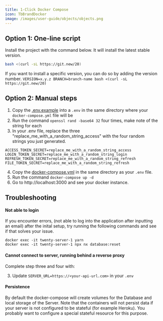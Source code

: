 ```yaml
---
title: 1-Click Docker Compose 
icon: TbBrandDocker
image: /images/user-guide/objects/objects.png
---
```


## Option 1: One-line script

Install the project with the command below.
It will install the latest stable version.
```bash
bash <(curl -sL https://git.new/20)
```

If you want to install a specific version, you can do so by adding the version number. `VERSION=x.y.z BRANCH=branch-name bash <(curl -sL https://git.new/20)`

## Option 2: Manual steps

1. Copy the [.env.example](https://github.com/twentyhq/twenty/blob/main/packages/twenty-docker/.env.example) into a `.env` in the same directory where your `docker-compose.yml` file will be
2. Run the command `openssl rand -base64 32` four times, make note of the string for each
3. In your .env file, replace the three "replace_me_with_a_random_string_access" with the four random strings you just generated.

```
ACCESS_TOKEN_SECRET=replace_me_with_a_random_string_access
LOGIN_TOKEN_SECRET=replace_me_with_a_random_string_login
REFRESH_TOKEN_SECRET=replace_me_with_a_random_string_refresh
FILE_TOKEN_SECRET=replace_me_with_a_random_string_refresh
```

4. Copy the [docker-compose.yml](https://github.com/twentyhq/twenty/blob/main/packages/twenty-docker/docker-compose.yml) in the same directory as your `.env` file.
5. Run the command `docker-compose up -d`
6. Go to http://localhost:3000 and see your docker instance.

## Troubleshooting

#### Not able to login

If you encounter errors, (not able to log into the application after inputting an email) after the inital setup, try running the following commands and see if that solves your issue.
```
docker exec -it twenty-server-1 yarn
docker exec -it twenty-server-1 npx nx database:reset
```

#### Cannot connect to server, running behind a reverse proxy

Complete step three and four with:

3. Update `SERVER_URL=https://<your-api-url.com>` in your `.env`

#### Persistence

By default the docker-compose will create volumes for the Database and local storage of the Server. Note that the containers will not persist data if your server is not configured to be stateful (for example Heroku). You probably want to configure a special stateful resource for this purpose.
